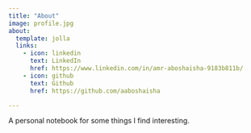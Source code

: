 ```yaml
---
title: "About"
image: profile.jpg
about:
  template: jolla
  links:
    - icon: linkedin
      text: LinkedIn
      href: https://www.linkedin.com/in/amr-aboshaisha-9183b811b/
    - icon: github
      text: Github
      href: https://github.com/aaboshaisha

---
```


A personal notebook for some things I find interesting.
